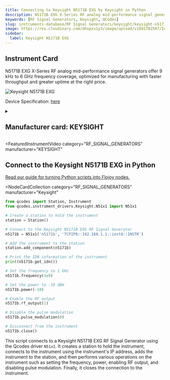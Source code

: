 ```yaml
---
title: Connecting to Keysight N5171B EXG by Keysight in Python
description: N5171B EXG X-Series RF analog mid-performance signal generators offer 9 kHz to 6 GHz frequency coverage, optimized for manufacturing with faster throughput and greater uptime at the right price.
keywords: [RF Signal Generators, Keysight, QCodes]
slug: instruments-database/RF Signal Generators/keysight/keysight-n5171b-exg
image: https://res.cloudinary.com/dhopxs1y3/image/upload/v1691782507/Instruments/RF%20Signal%20Generator/Keysight-N5171B-EXG/Keysight-N5171B-EXG.jpg
sidebar:
  label: Keysight N5171B EXG
---
```



## Instrument Card

N5171B EXG X-Series RF analog mid-performance signal generators offer 9 kHz to 6 GHz frequency coverage, optimized for manufacturing with faster throughput and greater uptime at the right price.

![Keysight N5171B EXG](https://res.cloudinary.com/dhopxs1y3/image/upload/v1691782507/Instruments/RF%20Signal%20Generator/Keysight-N5171B-EXG/Keysight-N5171B-EXG.jpg)

Device Specification: [here](https://www.keysight.com/us/en/assets/7018-03381/data-sheets/5991-0039.pdf)

<details style={{ marginTop: "15px"}}>
<summary><h2 style={{display:'inline'}}>Manufacturer card: KEYSIGHT</h2></summary>

![KEYSIGHT](https://res.cloudinary.com/dhopxs1y3/image/upload/v1692125973/Instruments/Vendor%20Logos/Keysight.png)

Keysight Technologies, or Keysight, is an American company that manufactures electronics test and measurement equipment and software

- Headquarters: USA
- Yearly Revenue (millions, USD): 5420
- Vendor Website: [here](https://www.keysight.com/us/en/home.html)

</details>


<FeaturedInstrumentVideo
  category="RF_SIGNAL_GENERATORS"
  manufacturer="KEYSIGHT"
></FeaturedInstrumentVideo>

## Connect to the Keysight N5171B EXG in Python

[Read our guide for turning Python scripts into Flojoy nodes.](https://docs.flojoy.ai/contribution/blocks/custom-flojoy-block/)


<Tabs>
<TabItem value="Flojoy" label="Flojoy" className="flojoy-instrument-tabs">

<NodeCardCollection
  category="RF_SIGNAL_GENERATORS"
  manufacturer="Keysight"
></NodeCardCollection>

</TabItem>
<TabItem value="QCodes" label="QCodes">

```python
from qcodes import Station, Instrument
from qcodes.instrument_drivers.Keysight.N51x1 import N51x1

# Create a station to hold the instrument
station = Station()

# Connect to the Keysight N5171B EXG RF Signal Generator
n5171b = N51x1('n5171b', 'TCPIP0::192.168.1.1::inst0::INSTR')

# Add the instrument to the station
station.add_component(n5171b)

# Print the IDN information of the instrument
print(n5171b.get_idn())

# Set the frequency to 1 GHz
n5171b.frequency(1e9)

# Set the power to -10 dBm
n5171b.power(-10)

# Enable the RF output
n5171b.rf_output(1)

# Disable the pulse modulation
n5171b.pulse_modulation(0)

# Disconnect from the instrument
n5171b.close()
```

This script connects to a Keysight N5171B EXG RF Signal Generator using the Qcodes driver `N51x1`. It creates a station to hold the instrument, connects to the instrument using the instrument's IP address, adds the instrument to the station, and then performs various operations on the instrument such as setting the frequency, power, enabling RF output, and disabling pulse modulation. Finally, it closes the connection to the instrument.

</TabItem>
</Tabs>
